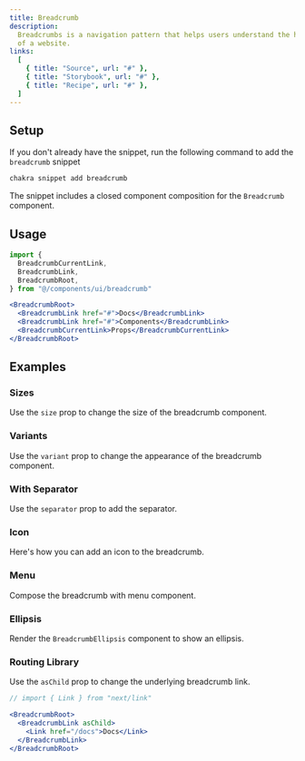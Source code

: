 ```yaml
---
title: Breadcrumb
description:
  Breadcrumbs is a navigation pattern that helps users understand the hierarchy
  of a website.
links:
  [
    { title: "Source", url: "#" },
    { title: "Storybook", url: "#" },
    { title: "Recipe", url: "#" },
  ]
---
```


<ExampleTabs name="breadcrumb-basic" />

## Setup

If you don't already have the snippet, run the following command to add the
`breadcrumb` snippet

```sh
chakra snippet add breadcrumb
```

The snippet includes a closed component composition for the `Breadcrumb`
component.

## Usage

```jsx
import {
  BreadcrumbCurrentLink,
  BreadcrumbLink,
  BreadcrumbRoot,
} from "@/components/ui/breadcrumb"
```

```jsx
<BreadcrumbRoot>
  <BreadcrumbLink href="#">Docs</BreadcrumbLink>
  <BreadcrumbLink href="#">Components</BreadcrumbLink>
  <BreadcrumbCurrentLink>Props</BreadcrumbCurrentLink>
</BreadcrumbRoot>
```

## Examples

### Sizes

Use the `size` prop to change the size of the breadcrumb component.

<ExampleTabs name="breadcrumb-with-sizes" />

### Variants

Use the `variant` prop to change the appearance of the breadcrumb component.

<ExampleTabs name="breadcrumb-with-variants" />

### With Separator

Use the `separator` prop to add the separator.

<ExampleTabs name="breadcrumb-with-separator" />

### Icon

Here's how you can add an icon to the breadcrumb.

<ExampleTabs name="breadcrumb-with-icon" />

### Menu

Compose the breadcrumb with menu component.

<ExampleTabs name="breadcrumb-with-menu" />

### Ellipsis

Render the `BreadcrumbEllipsis` component to show an ellipsis.

<ExampleTabs name="breadcrumb-with-ellipsis" />

### Routing Library

Use the `asChild` prop to change the underlying breadcrumb link.

```jsx
// import { Link } from "next/link"

<BreadcrumbRoot>
  <BreadcrumbLink asChild>
    <Link href="/docs">Docs</Link>
  </BreadcrumbLink>
</BreadcrumbRoot>
```
